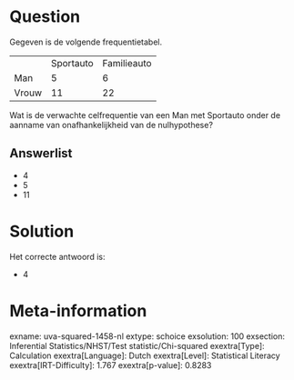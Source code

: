 Question
========

Gegeven is de volgende frequentietabel.

  ------- ----------- -------------
          Sportauto   Familieauto
  Man     5           6
  Vrouw   11          22
  ------- ----------- -------------

Wat is de verwachte celfrequentie van een Man met Sportauto onder de
aanname van onafhankelijkheid van de nulhypothese?

Answerlist
----------

* 4
* 5
* 11

Solution
========

Het correcte antwoord is: 

* 4

Meta-information
================
exname: uva-squared-1458-nl
extype: schoice
exsolution: 100
exsection: Inferential Statistics/NHST/Test statistic/Chi-squared
exextra[Type]: Calculation
exextra[Language]: Dutch
exextra[Level]: Statistical Literacy
exextra[IRT-Difficulty]: 1.767
exextra[p-value]: 0.8283
